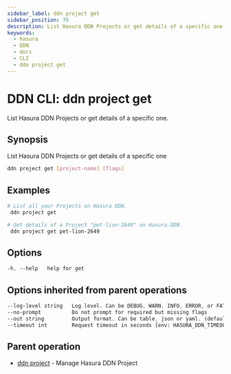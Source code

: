 ```yaml
---
sidebar_label: ddn project get
sidebar_position: 75
description: List Hasura DDN Projects or get details of a specific one using the DDN CLI
keywords:
  - hasura
  - DDN
  - docs
  - CLI
  - ddn project get
---
```


# DDN CLI: ddn project get

List Hasura DDN Projects or get details of a specific one.

## Synopsis

List Hasura DDN Projects or get details of a specific one

```bash
ddn project get [project-name] [flags]
```

## Examples

```bash
# List all your Projects on Hasura DDN.
 ddn project get

# Get details of a Project "pet-lion-2649" on Hasura DDN.
 ddn project get pet-lion-2649
```

## Options

```sass
-h, --help   help for get
```

## Options inherited from parent operations

```sass
--log-level string   Log level. Can be DEBUG, WARN, INFO, ERROR, or FATAL. (default "INFO")
--no-prompt          Do not prompt for required but missing flags
--out string         Output format. Can be table, json or yaml. (default "table")
--timeout int        Request timeout in seconds [env: HASURA_DDN_TIMEOUT] (default 100)
```

## Parent operation

- [ddn project](/reference/cli/commands/ddn_project) - Manage Hasura DDN Project
